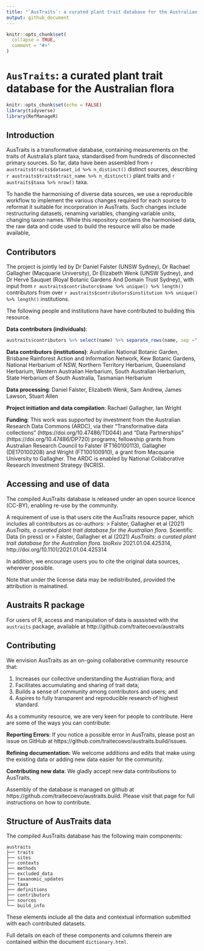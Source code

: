 ```yaml
---
title: "`AusTraits`: a curated plant trait database for the Australian flora"
output: github_document
---
```


<!-- README.md is generated from README.Rmd. Please edit that file -->

```r
knitr::opts_chunk$set(
  collapse = TRUE,
  comment = "#>"
)
```

# `AusTraits`: a curated plant trait database for the Australian flora

```r
knitr::opts_chunk$set(echo = FALSE)
library(tidyverse)
library(RefManageR)
```


## Introduction

AusTraits is a transformative database, containing measurements on the traits of Australia’s plant taxa, standardised from hundreds of disconnected primary sources. So far, data have been assembled from `r austraits$traits$dataset_id %>% n_distinct()` distinct sources, describing `r austraits$traits$trait_name %>% n_distinct()` plant traits and  `r austraits$taxa %>% nrow()` taxa.

To handle the harmonising of diverse data sources, we use a reproducible workflow to implement the various changes required for each source to reformat it suitable for incorporation in AusTraits. Such changes include restructuring datasets, renaming variables, changing variable units, changing taxon names. While this repository contains the harmonised data, the raw data and code used to build the resource will also be made available,

## Contributors

The project is jointly led by Dr Daniel Falster (UNSW Sydney), Dr Rachael Gallagher (Macquarie University), Dr Elizabeth Wenk (UNSW Sydney), and Dr Hervé Sauquet (Royal Botanic Gardens And Domain Trust Sydney), with input from `r austraits$contributors$name %>% unique() %>% length()` contributors from over `r austraits$contributors$institution %>% unique() %>% length()` institutions.

The following people and institutions have have contributed to building this resource.

**Data contributors (individuals)**:
```r
austraits$contributors %>% select(name) %>% separate_rows(name, sep =",") %>% distinct() %>% mutate(surname = str_split(name, " ") %>% lapply(last) %>% unlist()) %>% arrange(surname) %>% pull(name) %>% paste( collapse=", ") %>% writeLines()
```

**Data contributors (institutions)**: Australian National Botanic Garden, Brisbane Rainforest Action and Information Network, Kew Botanic Gardens, National Herbarium of NSW, Northern Territory Herbarium, Queensland Herbarium, Western Australian Herbarium, South Australian Herbarium, State Herbarium of South Australia, Tasmanian Herbarium

**Data processing**: Daniel Falster, Elizabeth Wenk, Sam Andrew, James Lawson, Stuart Allen

**Project initiation and data compilation**: Rachael Gallagher, Ian Wright

**Funding**: This work was supported by investment from the Australian Research Data Commons (ARDC), via their "Transformative data collections" (https://doi.org/10.47486/TD044) and "Data Partnerships" (https://doi.org/10.47486/DP720) programs; fellowship grants from Australian Research Council to Falster (FT160100113), Gallagher (DE170100208) and Wright (FT100100910), a grant from Macquarie University to Gallagher. The ARDC is enabled by National Collaborative Research Investment Strategy (NCRIS).

## Accessing and use of data

The compiled AusTraits database is released under an open source licence (CC-BY), enabling re-use by the community. 

A requirement of use is that users cite the AusTraits resource paper, which includes all contributors as co-authors:
> Falster, Gallagher et al (2021) *AusTraits, a curated plant trait database for the Australian flora*. Scientific Data (in press)
or 
> Falster, Gallagher et al (2021) *AusTraits: a curated plant trait database for the Australian flora*. bioRxiv 2021.01.04.425314,  http://doi.org/10.1101/2021.01.04.425314

In addition, we encourage users you to cite the original data sources, wherever possible. 

Note that under the license data may be redistributed, provided the attribution is mainatined. 

## Austraits R package

For users of R, access and manipulation of data is asssisted with the `austraits` package, available at http://github.com/traitecoevo/austraits 

## Contributing

We envision AusTraits as an on-going collaborative community resource that:

1. Increases our collective understanding the Australian flora; and 
2. Facilitates accumulating and sharing of trait data;
3. Builds a sense of community among contributors and users; and
4. Aspires to fully transparent and reproducible research of highest standard.

As a community resource, we are very keen for people to contribute. Here are some of the ways you can contribute: 

**Reporting Errors**: If you notice a possible error in AusTraits, please post an issue on GitHub at https://github.com/traitecoevo/austraits.build/issues.

**Refining documentation:** We welcome additions and edits that make using the existing data or adding new data easier for the community.

**Contributing new data**: We gladly accept new data contributions to AusTraits. 

Assembly of the database is managed on github at https://github.com/traitecoevo/austraits.build. Please visit that page for full instructions on how to contribute. 

## Structure of AusTraits data 

The compiled AusTraits database has the following main components:

```
austraits
├── traits
├── sites
├── contexts
├── methods
├── excluded_data
├── taxanomic_updates
├── taxa
├── definitions
├── contributors
├── sources
└── build_info
```

These elements include all the data and contextual information submitted with each contributed datasets. 

Full details on each of these components and columns therein are contained within the document `dictionary.html`.
